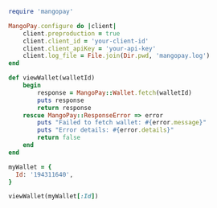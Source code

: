   
```ruby Ruby  
require 'mangopay'

MangoPay.configure do |client|
    client.preproduction = true
    client.client_id = 'your-client-id'
    client.client_apiKey = 'your-api-key'
    client.log_file = File.join(Dir.pwd, 'mangopay.log')
end

def viewWallet(walletId)
    begin
        response = MangoPay::Wallet.fetch(walletId)
        puts response
        return response
    rescue MangoPay::ResponseError => error
        puts "Failed to fetch wallet: #{error.message}"
        puts "Error details: #{error.details}"
        return false
    end
end

myWallet = {
  Id: '194311640',
}

viewWallet(myWallet[:Id])  
```